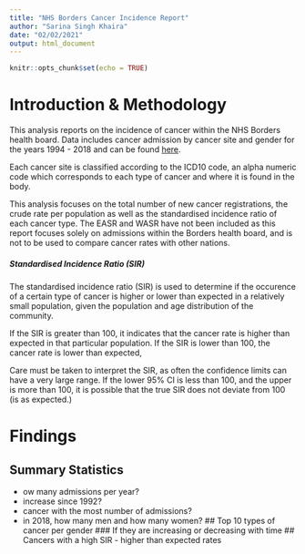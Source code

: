 ```yaml
---
title: "NHS Borders Cancer Incidence Report"
author: "Sarina Singh Khaira"
date: "02/02/2021"
output: html_document
---
```


```r
knitr::opts_chunk$set(echo = TRUE)
```

# Introduction & Methodology

This analysis reports on the incidence of cancer within the NHS Borders health board. Data includes cancer admission by cancer site and gender for the years 1994 - 2018 and can be found [here](https://www.opendata.nhs.scot/dataset/annual-cancer-incidence). 

Each cancer site is classified according to the ICD10 code, an alpha numeric code which corresponds to each type of cancer and where it is found in the body. 

This analysis focuses on the total number of new cancer registrations, the crude rate per population as well as the standardised incidence ratio of each cancer type. The EASR and WASR have not been included as this report focuses solely on admissions within the Borders health board, and is not to be used to compare cancer rates with other nations. 

##### Standardised Incidence Ratio (SIR)
The standardised incidence ratio (SIR) is used to determine if the occurence of a certain type of cancer is higher or lower than expected in a relatively small population, given the population and age distribution of the community. 

If the SIR is greater than 100, it indicates that the cancer rate is higher than expected in that particular population. If the SIR is lower than 100, the cancer rate is lower than expected,

Care must be taken to interpret the SIR, as often the confidence limits can have a very large range. If the lower 95% CI is less than 100, and the upper is more than 100, it is possible that the true SIR does not deviate from 100 (is as expected.)

# Findings
## Summary Statistics
 * ow many admissions per year?
 * increase since 1992?
 * cancer with the most number of admissions?
 * in 2018, how many men and how many women?
## Top 10 types of cancer per gender
### If they are increasing or decreasing with time
## Cancers with a high SIR - higher than expected rates